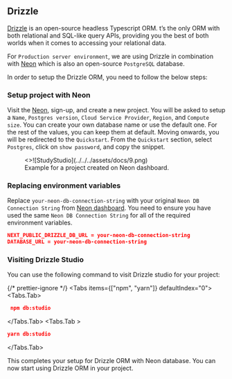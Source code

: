 ## Drizzle


[Drizzle](https://orm.drizzle.team/) is an open-source headless Typescript ORM. t’s the only ORM with both relational
and SQL-like query APIs, providing you the best of both worlds when it comes to accessing your relational data.

For `Production server environment`, we are using Drizzle in combination with [Neon](https://neon.tech/) which is also an
open-source `PostgreSQL` database.

In order to setup the Drizzle ORM, you need to follow the below steps:

<Steps>

### Setup project with Neon

Visit the [Neon](https://neon.tech/), sign-up, and create a new project. You will be asked to setup a `Name`, `Postgres version`,
`Cloud Service Provider`, `Region`, and `Compute size`. You can create your own database name or use the default one.
For the rest of the values, you can keep them at default. Moving onwards, you will be redirected to the `Quickstart`.
From the `Quickstart` section, select `Postgres`, click on `show password`, and copy the snippet.

<figure>
  <>![StudyStudio](../../../assets/docs/9.png)</>
  <figcaption>Example for a project created on Neon dashboard.</figcaption>
</figure>

### Replacing environment variables

Replace `your-neon-db-connection-string` with your original `Neon DB Connection String` from
[Neon dashboard](https://console.neon.tech/). You need to ensure you have used the same `Neon DB Connection String`
for all of the required environment variables.

```json filename=".env.local" copy
NEXT_PUBLIC_DRIZZLE_DB_URL = your-neon-db-connection-string
DATABASE_URL = your-neon-db-connection-string
```

### Visiting Drizzle Studio

You can use the following command to visit Drizzle studio for your project:

{/* prettier-ignore */}
<Tabs items={["npm", "yarn"]} defaultIndex="0">
  <Tabs.Tab>
  ```json filename="Terminal" copy
   npm db:studio 
   ```
   </Tabs.Tab>
  <Tabs.Tab >
   ```json filename="Terminal" copy
   yarn db:studio
   ```
  </Tabs.Tab>
</Tabs>

</Steps>

This completes your setup for Drizzle ORM with Neon database. You can now start using Drizzle ORM in your project.
